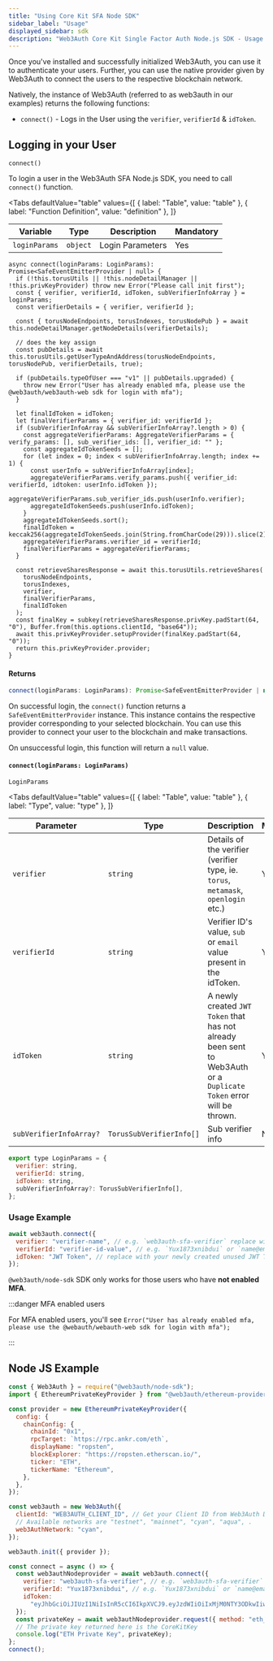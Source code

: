 ```yaml
---
title: "Using Core Kit SFA Node SDK"
sidebar_label: "Usage"
displayed_sidebar: sdk
description: "Web3Auth Core Kit Single Factor Auth Node.js SDK - Usage | Documentation - Web3Auth"
---
```



Once you've installed and successfully initialized Web3Auth, you can use it to authenticate your users. Further, you can use the native provider given
by Web3Auth to connect the users to the respective blockchain network.

Natively, the instance of Web3Auth (referred to as web3auth in our examples) returns the following functions:

- `connect()` - Logs in the User using the `verifier`, `verifierId` & `idToken`.

## Logging in your User

`connect()`

To login a user in the Web3Auth SFA Node.js SDK, you need to call `connect()` function.

<Tabs
  defaultValue="table"
  values={[
    { label: "Table", value: "table" },
    { label: "Function Definition", value: "definition" },
  ]}
>

<TabItem value="table">

| Variable      | Type     | Description      | Mandatory |
| ------------- | -------- | ---------------- | --------- |
| `loginParams` | `object` | Login Parameters | Yes       |

</TabItem>

<TabItem value="definition">

```
async connect(loginParams: LoginParams): Promise<SafeEventEmitterProvider | null> {
  if (!this.torusUtils || !this.nodeDetailManager || !this.privKeyProvider) throw new Error("Please call init first");
  const { verifier, verifierId, idToken, subVerifierInfoArray } = loginParams;
  const verifierDetails = { verifier, verifierId };

  const { torusNodeEndpoints, torusIndexes, torusNodePub } = await this.nodeDetailManager.getNodeDetails(verifierDetails);

  // does the key assign
  const pubDetails = await this.torusUtils.getUserTypeAndAddress(torusNodeEndpoints, torusNodePub, verifierDetails, true);

  if (pubDetails.typeOfUser === "v1" || pubDetails.upgraded) {
    throw new Error("User has already enabled mfa, please use the @web3auth/web3auth-web sdk for login with mfa");
  }

  let finalIdToken = idToken;
  let finalVerifierParams = { verifier_id: verifierId };
  if (subVerifierInfoArray && subVerifierInfoArray?.length > 0) {
    const aggregateVerifierParams: AggregateVerifierParams = { verify_params: [], sub_verifier_ids: [], verifier_id: "" };
    const aggregateIdTokenSeeds = [];
    for (let index = 0; index < subVerifierInfoArray.length; index += 1) {
      const userInfo = subVerifierInfoArray[index];
      aggregateVerifierParams.verify_params.push({ verifier_id: verifierId, idtoken: userInfo.idToken });
      aggregateVerifierParams.sub_verifier_ids.push(userInfo.verifier);
      aggregateIdTokenSeeds.push(userInfo.idToken);
    }
    aggregateIdTokenSeeds.sort();
    finalIdToken = keccak256(aggregateIdTokenSeeds.join(String.fromCharCode(29))).slice(2);
    aggregateVerifierParams.verifier_id = verifierId;
    finalVerifierParams = aggregateVerifierParams;
  }

  const retrieveSharesResponse = await this.torusUtils.retrieveShares(
    torusNodeEndpoints,
    torusIndexes,
    verifier,
    finalVerifierParams,
    finalIdToken
  );
  const finalKey = subkey(retrieveSharesResponse.privKey.padStart(64, "0"), Buffer.from(this.options.clientId, "base64"));
  await this.privKeyProvider.setupProvider(finalKey.padStart(64, "0"));
  return this.privKeyProvider.provider;
}
```

</TabItem>

</Tabs>

#### Returns

```js
connect(loginParams: LoginParams): Promise<SafeEventEmitterProvider | null>
```

On successful login, the `connect()` function returns a `SafeEventEmitterProvider` instance. This instance contains the respective provider
corresponding to your selected blockchain. You can use this provider to connect your user to the blockchain and make transactions.

On unsuccessful login, this function will return a `null` value.

#### `connect(loginParams: LoginParams)`

`LoginParams`

<Tabs
  defaultValue="table"
  values={[
    { label: "Table", value: "table" },
    { label: "Type", value: "type" },
  ]}
>

<TabItem value="table">

| Parameter               | Type                     | Description                                                                                                         | Mandatory |
| ----------------------- | ------------------------ | ------------------------------------------------------------------------------------------------------------------- | --------- |
| `verifier`              | `string`                 | Details of the verifier (verifier type, ie. `torus`, `metamask`, `openlogin` etc.)                                  | Yes       |
| `verifierId`            | `string`                 | Verifier ID's value, `sub` or `email` value present in the idToken.                                                 | Yes       |
| `idToken`               | `string`                 | A newly created `JWT Token` that has not already been sent to Web3Auth or a `Duplicate Token` error will be thrown. | Yes       |
| `subVerifierInfoArray?` | `TorusSubVerifierInfo[]` | Sub verifier info                                                                                                   | No        |

</TabItem>

<TabItem value="type">

```javascript
export type LoginParams = {
  verifier: string,
  verifierId: string,
  idToken: string,
  subVerifierInfoArray?: TorusSubVerifierInfo[],
};
```

</TabItem>

</Tabs>

### Usage Example

```js
await web3auth.connect({
  verifier: "verifier-name", // e.g. `web3auth-sfa-verifier` replace with your verifier name, and it has to be on the same network passed in init().
  verifierId: "verifier-id-value", // e.g. `Yux1873xnibdui` or `name@email.com` replace with your verifier id(sub or email)'s value.
  idToken: "JWT Token", // replace with your newly created unused JWT Token.
});
```

`@web3auth/node-sdk` SDK only works for those users who have **not enabled MFA**.

:::danger MFA enabled users

For MFA enabled users, you'll see `Error("User has already enabled mfa, please use the @webauth/webauth-web sdk for login with mfa");`

:::

## Node JS Example

```js
const { Web3Auth } = require("@web3auth/node-sdk");
import { EthereumPrivateKeyProvider } from "@web3auth/ethereum-provider";

const provider = new EthereumPrivateKeyProvider({
  config: {
    chainConfig: {
      chainId: "0x1",
      rpcTarget: `https://rpc.ankr.com/eth`,
      displayName: "ropsten",
      blockExplorer: "https://ropsten.etherscan.io/",
      ticker: "ETH",
      tickerName: "Ethereum",
    },
  },
});

const web3auth = new Web3Auth({
  clientId: "WEB3AUTH_CLIENT_ID", // Get your Client ID from Web3Auth Dashboard
  // Available networks are "testnet", "mainnet", "cyan", "aqua", .
  web3AuthNetwork: "cyan",
});

web3auth.init({ provider });

const connect = async () => {
  const web3authNodeprovider = await web3auth.connect({
    verifier: "web3auth-sfa-verifier", // e.g. `web3auth-sfa-verifier` replace with your verifier name, and it has to be on the same network passed in init().
    verifierId: "Yux1873xnibdui", // e.g. `Yux1873xnibdui` or `name@email.com` replace with your verifier id(sub or email)'s value.
    idToken:
      "eyJhbGciOiJIUzI1NiIsInR5cCI6IkpXVCJ9.eyJzdWIiOiIxMjM0NTY3ODkwIiwibmFtZSI6IkpvaG4gRG9lIiwiaWF0IjoxNTE2MjM5MDIyfQ.SflKxwRJSMeKKF2QT4fwpMeJf36POk6yJV_adQssw5c", // replace with your newly created unused JWT Token.
  });
  const privateKey = await web3authNodeprovider.request({ method: "eth_private_key" });
  // The private key returned here is the CoreKitKey
  console.log("ETH Private Key", privateKey);
};
connect();
```
